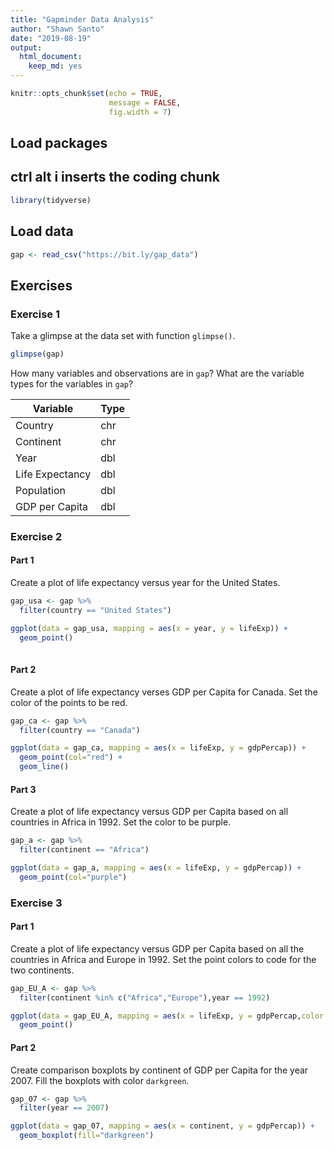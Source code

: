 ```yaml
---
title: "Gapminder Data Analysis"
author: "Shawn Santo"
date: "2019-08-19"
output: 
  html_document: 
    keep_md: yes
---
```


```r
knitr::opts_chunk$set(echo = TRUE, 
                      message = FALSE,
                      fig.width = 7)
```


## Load packages

## ctrl alt i inserts the coding chunk
```r
library(tidyverse)
```

## Load data

```r
gap <- read_csv("https://bit.ly/gap_data")
```

## Exercises

### Exercise 1

Take a glimpse at the data set with function `glimpse()`.

```r
glimpse(gap)
```

How many variables and observations are in `gap`? What are the variable types
for the variables in `gap`?

Variable | Type
---------|----------
Country    | chr
Continent    | chr
Year    | dbl
Life Expectancy    | dbl
Population    | dbl
GDP per Capita    | dbl


### Exercise 2

#### Part 1

Create a plot of life expectancy versus year for the United States.

```r
gap_usa <- gap %>% 
  filter(country == "United States")

ggplot(data = gap_usa, mapping = aes(x = year, y = lifeExp)) +
  geom_point()
  
```

#### Part 2

Create a plot of life expectancy verses GDP per Capita for Canada. Set the
color of the points to be red.

```r
gap_ca <- gap %>% 
  filter(country == "Canada")

ggplot(data = gap_ca, mapping = aes(x = lifeExp, y = gdpPercap)) +
  geom_point(col="red") +
  geom_line()

```

#### Part 3

Create a plot of life expectancy versus GDP per Capita based on all countries
in Africa in 1992. Set the color to be purple.

```r
gap_a <- gap %>% 
  filter(continent == "Africa")

ggplot(data = gap_a, mapping = aes(x = lifeExp, y = gdpPercap)) +
  geom_point(col="purple")
```



### Exercise 3

#### Part 1

Create a plot of life expectancy versus GDP per Capita based on all the
countries in Africa and Europe in 1992. Set the point colors to code for the
two continents.

```r
gap_EU_A <- gap %>% 
  filter(continent %in% c("Africa","Europe"),year == 1992)

ggplot(data = gap_EU_A, mapping = aes(x = lifeExp, y = gdpPercap,color = continent)) +
  geom_point()
```

#### Part 2

Create comparison boxplots by continent of GDP per Capita for the year 2007.
Fill the boxplots with color `darkgreen`.

```r
gap_07 <- gap %>% 
  filter(year == 2007)

ggplot(data = gap_07, mapping = aes(x = continent, y = gdpPercap)) +
  geom_boxplot(fill="darkgreen")
```


